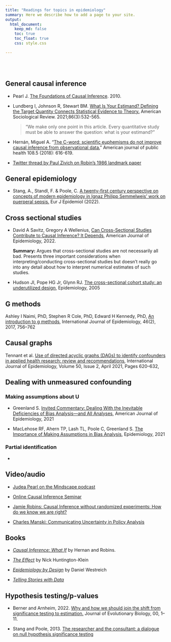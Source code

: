 ```yaml
---
title: "Readings for topics in epidemiology"
summary: Here we describe how to add a page to your site.
output:
  html_document:
    keep_md: false
    toc: true
    toc_float: true
    css: style.css

---
```


</br>
</br>

## General causal inference

- Pearl J. [The Foundations of Causal Inference](https://ftp.cs.ucla.edu/pub/stat_ser/r355-reprint.pdf). 2010.

- Lundberg I, Johnson R, Stewart BM. [What Is Your Estimand? Defining the Target Quantity Connects Statistical Evidence to Theory.](https://journals.sagepub.com/doi/10.1177/00031224211004187) American Sociological Review. 2021;86(3):532-565.

  >"We make only one point in this article. Every quantitative study must be able to answer the question: what is your estimand?"

- Hernán, Miguel A. "[The C-word: scientific euphemisms do not improve causal inference from observational data.](https://ajph.aphapublications.org/doi/10.2105/AJPH.2018.304392)" American journal of public health 108.5 (2018): 616-619.

- [Twitter thread by Paul Zivich on Robin's 1986 landmark paper](https://twitter.com/PausalZ/status/1328153586983981061)
  
## General epidemiology 

- Stang, A., Standl, F. & Poole, C. [A twenty-first century perspective on concepts of modern epidemiology in Ignaz Philipp Semmelweis’ work on puerperal sepsis.](https://doi.org/10.1007/s10654-022-00871-8) Eur J Epidemiol (2022). 

## Cross sectional studies

- David A Savitz, Gregory A Wellenius, [Can Cross-Sectional Studies Contribute to Causal Inference? It Depends](https://academic.oup.com/aje/advance-article-abstract/doi/10.1093/aje/kwac037/6539984), American Journal of Epidemiology, 2022.      

  **Summary:** Argues that cross-sectional studies are not necessarily all bad. Presents three important considerations when interpreting/conducting cross-sectional studies but doesn't really go into any detail about how to interpret numerical estimates of such studies. 
  
- Hudson JI, Pope HG Jr, Glynn RJ. [The cross-sectional cohort study: an underutilized design](https://pubmed.ncbi.nlm.nih.gov/15824552/), Epidemiology, 2005  


## G methods

Ashley I Naimi, PhD, Stephen R Cole, PhD, Edward H Kennedy, PhD, [An introduction to g methods](https://academic.oup.com/ije/article/46/2/756/2760169), International Journal of Epidemiology, 46(2), 2017, 756–762


## Causal graphs

Tennant et al. [Use of directed acyclic graphs (DAGs) to identify confounders in applied health research: review and recommendations](https://doi.org/10.1093/ije/dyaa213), International Journal of Epidemiology, Volume 50, Issue 2, April 2021, Pages 620–632, 


## Dealing with unmeasured confounding

### Making assumptions about U

- Greenland S. [Invited Commentary: Dealing With the Inevitable Deficiencies of Bias Analysis—and All Analyses](https://academic.oup.com/aje/article/190/8/1617/6189732), American Journal of Epidemiology, 2021

- MacLehose RF, Ahern TP, Lash TL, Poole C, Greenland S. [The Importance of Making Assumptions in Bias Analysis](https://journals.lww.com/epidem/Fulltext/2021/09000/The_Importance_of_Making_Assumptions_in_Bias.1.aspx), Epidemiology, 2021

### Partial identification

- 


## Video/audio

- [Judea Pearl on the Mindscape podcast](https://www.preposterousuniverse.com/podcast/2022/05/09/196-judea-pearl-on-cause-and-effect/)

- [Online Causal Inference Seminar](https://www.youtube.com/channel/UCiiOj5GSES6uw21kfXnxj3A/videos)

- [Jamie Robins: Causal Inference without randomized experiments: How do we know we are right?](https://www.youtube.com/watch?v=Joma9vbstsA) 

- [Charles Manski: Communicating Uncertainty in Policy Analysis](https://www.youtube.com/watch?v=VSxOsR9-qwQ)


## Books

- [_Causal Inference: What If_](https://www.hsph.harvard.edu/miguel-hernan/causal-inference-book/) by Hernan and Robins.

- [_The Effect_](https://theeffectbook.net/) by Nick Huntington-Klein

- [_Epidemiology by Design_](https://global.oup.com/academic/product/epidemiology-by-design-9780190665760?cc=us&lang=en&) by Daniel Westreich 

- [_Telling Stories with Data_](https://tellingstorieswithdata.com/)

## Hypothesis testing/p-values

- Berner and Arnheim, 2022. [Why and how we should join the shift from significance testing to estimation.](https://doi.org/10.1111/jeb.14009) Journal of Evolutionary Biology, 00, 1– 11.

- Stang and Poole, 2013. [The researcher and the consultant: a dialogue on null hypothesis significance testing](https://pubmed.ncbi.nlm.nih.gov/24233192/)